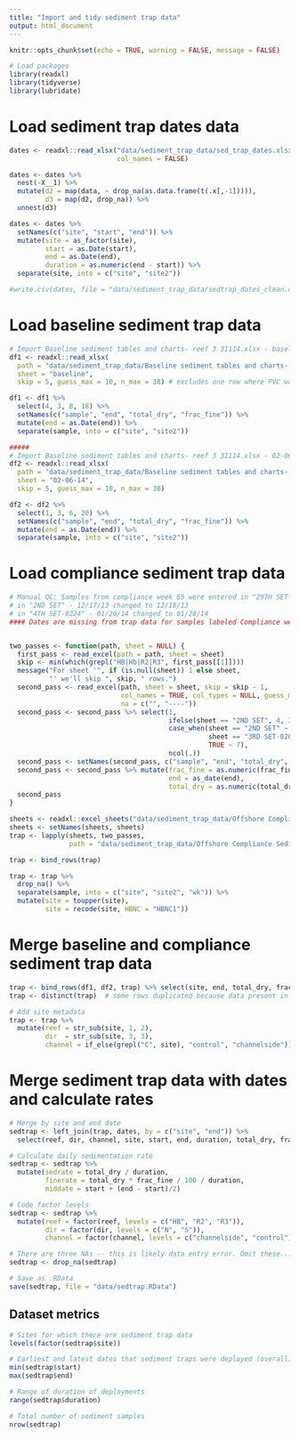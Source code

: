 ```yaml
---
title: "Import and tidy sediment trap data"
output: html_document
---
```



```r
knitr::opts_chunk$set(echo = TRUE, warning = FALSE, message = FALSE)

# Load packages
library(readxl)
library(tidyverse)
library(lubridate)
```


# Load sediment trap dates data
```r
dates <- readxl::read_xlsx("data/sediment_trap_data/sed_trap_dates.xlsx",
                           col_names = FALSE)

dates <- dates %>%
  nest(-X__1) %>%
  mutate(d2 = map(data, ~ drop_na(as.data.frame(t(.x[,-1])))),
         d3 = map(d2, drop_na)) %>%
  unnest(d3)

dates <- dates %>%
  setNames(c("site", "start", "end")) %>%
  mutate(site = as_factor(site),
         start = as.Date(start),
         end = as.Date(end),
         duration = as.numeric(end - start)) %>%
  separate(site, into = c("site", "site2"))

#write.csv(dates, file = "data/sediment_trap_data/sedtrap_dates_clean.csv")
```


# Load baseline sediment trap data
```r
# Import Baseline sediment tables and charts- reef 3 31114.xlsx - baseline
df1 <- readxl::read_xlsx(
  path = "data/sediment_trap_data/Baseline sediment tables and charts- reef 3 31114.xlsx",
  sheet = "baseline",
  skip = 5, guess_max = 10, n_max = 38) # excludes one row where PVC was found in bottle...

df1 <- df1 %>% 
  select(4, 3, 8, 18) %>%
  setNames(c("sample", "end", "total_dry", "frac_fine")) %>%
  mutate(end = as.Date(end)) %>%
  separate(sample, into = c("site", "site2"))

#####
# Import Baseline sediment tables and charts- reef 3 31114.xlsx - 02-06-14
df2 <- readxl::read_xlsx(
  path = "data/sediment_trap_data/Baseline sediment tables and charts- reef 3 31114.xlsx",
  sheet = "02-06-14",
  skip = 5, guess_max = 10, n_max = 38)

df2 <- df2 %>%
  select(1, 3, 6, 20) %>%
  setNames(c("sample", "end", "total_dry", "frac_fine")) %>%
  mutate(end = as.Date(end)) %>%
  separate(sample, into = c("site", "site2"))
```

# Load compliance sediment trap data
```r
# Manual QC: Samples from compliance week 65 were entered in "29TH SET-0228" worksheet with a date of Jan 13, 2015, but should have been Feb 13, 2015 -- manually corrected in Excel.
# in "2ND SET" - 12/17/13 changed to 12/18/13
# in "4TH SET-0224" - 01/20/14 changed to 01/28/14
#### Dates are missing from trap data for samples labeled Compliance week 70 ("C70"). Based on data in trap dates spreadsheet, we believe the end date for these to be 03/22/15 - manually changed.


two_passes <- function(path, sheet = NULL) {
  first_pass <- read_excel(path = path, sheet = sheet)
  skip <- min(which(grepl("HB|Hb|R2|R3", first_pass[[1]])))
  message("For sheet '", if (is.null(sheet)) 1 else sheet,
          "' we'll skip ", skip, " rows.")  
  second_pass <- read_excel(path, sheet = sheet, skip = skip - 1, 
                            col_names = TRUE, col_types = NULL, guess_max = 15,
                            na = c("", "----"))
  second_pass <- second_pass %>% select(1, 
                                        ifelse(sheet == "2ND SET", 4, 3), 
                                        case_when(sheet == "2ND SET" ~ 8,
                                                  sheet == "3RD SET-0206" ~ 6,
                                                  TRUE ~ 7),
                                        ncol(.))
  second_pass <- setNames(second_pass, c("sample", "end", "total_dry", "frac_fine"))
  second_pass <- second_pass %>% mutate(frac_fine = as.numeric(frac_fine),
                                        end = as_date(end),
                                        total_dry = as.numeric(total_dry))
  second_pass
}

sheets <- readxl::excel_sheets("data/sediment_trap_data/Offshore Compliance Sediment Trap Data Final.xlsx")
sheets <- setNames(sheets, sheets)
trap <- lapply(sheets, two_passes, 
               path = "data/sediment_trap_data/Offshore Compliance Sediment Trap Data Final.xlsx")

trap <- bind_rows(trap)

trap <- trap %>%
  drop_na() %>%
  separate(sample, into = c("site", "site2", "wk")) %>%
  mutate(site = toupper(site),
         site = recode(site, HBNC = "HBNC1"))
```

# Merge baseline and compliance sediment trap data
```r

trap <- bind_rows(df1, df2, trap) %>% select(site, end, total_dry, frac_fine)
trap <- distinct(trap)  # some rows duplicated because data present in multiple above spreadsheets

# Add site metadata
trap <- trap %>%
  mutate(reef = str_sub(site, 1, 2),
         dir  = str_sub(site, 3, 3),
         channel = if_else(grepl("C", site), "control", "channelside"))
```

# Merge sediment trap data with dates and calculate rates
```r
# Merge by site and end date
sedtrap <- left_join(trap, dates, by = c("site", "end")) %>%
  select(reef, dir, channel, site, start, end, duration, total_dry, frac_fine)

# Calculate daily sedimentation rate
sedtrap <- sedtrap %>%
  mutate(sedrate = total_dry / duration,
         finerate = total_dry * frac_fine / 100 / duration,
         middate = start + (end - start)/2)

# Code factor levels
sedtrap <- sedtrap %>%
  mutate(reef = factor(reef, levels = c("HB", "R2", "R3")),
         dir = factor(dir, levels = c("N", "S")),
         channel = factor(channel, levels = c("channelside", "control")))

# There are three NAs -- this is likely data entry error. Omit these...
sedtrap <- drop_na(sedtrap)

# Save as .RData
save(sedtrap, file = "data/sedtrap.RData")
```

## Dataset metrics
```r
# Sites for which there are sediment trap data
levels(factor(sedtrap$site))

# Earliest and latest dates that sediment traps were deployed (overall)
min(sedtrap$start)
max(sedtrap$end)

# Range of duration of deployments
range(sedtrap$duration)

# Total number of sediment samples
nrow(sedtrap)
```

